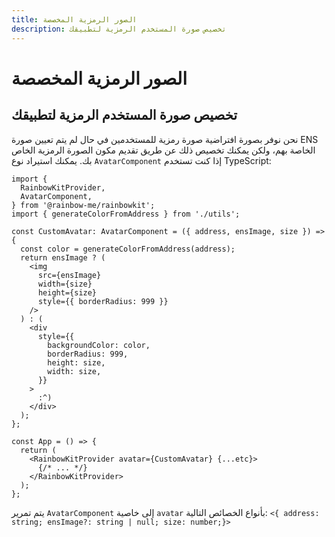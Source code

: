 ```yaml
---
title: الصور الرمزية المخصصة
description: تخصيص صورة المستخدم الرمزية لتطبيقك
---
```


# الصور الرمزية المخصصة

## تخصيص صورة المستخدم الرمزية لتطبيقك

نحن نوفر بصورة افتراضية صورة رمزية للمستخدمين في حال لم يتم تعيين صورة ENS الخاصة بهم، ولكن يمكنك تخصيص ذلك عن طريق تقديم مكون الصورة الرمزية الخاص بك. يمكنك استيراد نوع `AvatarComponent` إذا كنت تستخدم TypeScript:

```tsx
import {
  RainbowKitProvider,
  AvatarComponent,
} from '@rainbow-me/rainbowkit';
import { generateColorFromAddress } from './utils';

const CustomAvatar: AvatarComponent = ({ address, ensImage, size }) => {
  const color = generateColorFromAddress(address);
  return ensImage ? (
    <img
      src={ensImage}
      width={size}
      height={size}
      style={{ borderRadius: 999 }}
    />
  ) : (
    <div
      style={{
        backgroundColor: color,
        borderRadius: 999,
        height: size,
        width: size,
      }}
    >
      :^)
    </div>
  );
};

const App = () => {
  return (
    <RainbowKitProvider avatar={CustomAvatar} {...etc}>
      {/* ... */}
    </RainbowKitProvider>
  );
};
```

يتم تمرير `AvatarComponent` إلى خاصية `avatar` بأنواع الخصائص التالية: `<{ address: string; ensImage?: string | null; size: number;}>`
